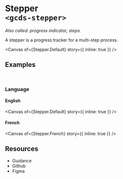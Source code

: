 
<Meta of={Stepper} name="Overview" />

# Stepper<br/>`<gcds-stepper>`

_Also called: progress indicator, steps._

A stepper is a progress tracker for a multi-step process.

<Canvas
  of={Stepper.Default}
  story={{ inline: true }}
/>

## Examples
<br/>

### Language

#### English

<Canvas
  of={Stepper.Default}
  story={{ inline: true }}
/>

#### French

<Canvas
  of={Stepper.French}
  story={{ inline: true }}
/>

## Resources

<ul>
  <li>
    <gcds-button type="link" button-style="text-only" href="https://design-system.alpha.canada.ca/en/components/stepper/" target="_blank">Guidance</gcds-button>
  </li>
  <li>
    <gcds-button type="link" button-style="text-only" href="https://github.com/cds-snc/gcds-components/tree/main/packages/web/src/components/gcds-stepper" target="_blank">Github</gcds-button>
  </li>
  <li>
    <gcds-button type="link" button-style="text-only" href="https://www.figma.com/file/mh2maMG2NBtk41k1O1UGHV/Canadian-Digital-Service%E2%80%A8---GC-Design-System?type=design&node-id=2945-10028&t=Dyi1mgmKYrfdddvj-0" target="_blank">Figma</gcds-button>
  </li>
</ul>
